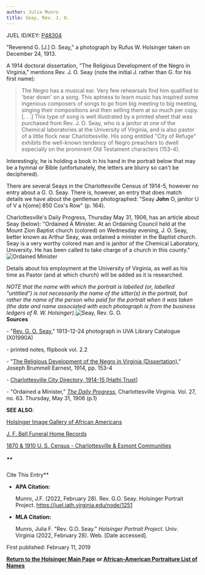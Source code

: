 ```yaml
---
author: Julia Munro
title: Seay, Rev. J. O.
---
```

JUEL ID/KEY: [P48304](http://juel.iath.virginia.edu/public_person?person=48304 "P48304")

"Reverend G. \[J.\] O. Seay," a photograph by Rufus W. Holsinger taken on December 24, 1913.

A 1914 doctoral dissertation, "The Religious Development of the Negro in Virginia," mentions Rev. J. O. Seay (note the initial J. rather than G. for his first name): 

> The Negro has a musical ear. Very few rehearsals find him qualified to 'bear down' on a song. This aptness to learn music has inspired some ingenious composers of songs to go from big meeting to big meeting, singing their compositions and then selling them at so much per copy. \[. . .\] This type of song is well illustrated by a printed sheet that was purchased from Rev. J. O. Seay, who is a janitor at one of the Chemical laboratories at the University of Virginia, and is also pastor of a little flock near Charlottesville. His song entitled "City of Refuge" exhibits the well-known tendency of Negro preachers to dwell especially on the prominent Old Testament characters (153-4).

Interestingly, he is holding a book in his hand in the portrait below that may be a hymnal or Bible (unfortunately, the letters are blurry so can't be deciphered).

There are several Seays in the Charlottesville Census of 1914-5, however no entry about a G. O. Seay. There is, however, an entry that does match details we have about the gentleman photographed: "Seay **John** O, janitor U of V a h\[ome\] 850 Cox's Row" (p. 164).  

Charlottesville's Daily Progress, Thursday May 31, 1906, has an article about Seay (below): "Ordained A Minister. At an Ordaining Council held at the Mount Zion Baptist church (colored) on Wednesday evening, J. O. Seay, better known as Arthur Seay, was ordained a minister in the Baptist church. Seay is a very worthy colored man and is janitor of the Chemical Laboratory, University. He has been called to take charge of a church in this county."  
![Ordained Minister](http://juel.iath.virginia.edu/sites/default/files/media/images/Screenshot%202022-03-21%20at%2012.24.56%20PM.png "Ordained Minister Article")

Details about his employment at the University of Virginia, as well as his time as Pastor (and at which church) will be added as it is researched.

_NOTE that the name with which the portrait is labelled (or, labelled "untitled") is not necessarily the name of the sitter(s) in the portrait, but rather the name of the person who paid for the portrait when it was taken (the date and name associated with each photograph is from the business ledgers of R. W. Holsinger)._![Seay, Rev. G. O.](https://iiif.lib.virginia.edu/iiif/uva-lib:1041602/full/1000,1337/0/default.jpg "Seay, Rev. G. O.")  
**Sources**

\- "[Rev. G. O. Seay](https://search.lib.virginia.edu/catalog/uva-lib:1041602#?c=0&m=0&s=0&cv=0&xywh=-1586%2C-82%2C5978%2C4432 "Seay, Rev. G. O. ")," 1913-12-24 photograph in UVA Library Catalogue (X01990A) 

\- printed notes, flipbook vol. 2.2  

\- "[The Religious Development of the Negro in Virginia (Dissertation)](https://libraetd.lib.virginia.edu/public_view/nv935327m "The Religious Development of the Negro in Virginia")," Joseph Brummell Earnest, 1914, pp. 153-4 

\- [Charlottesville City Directory, 1914-15 \[Hathi Trust\]](https://catalog.hathitrust.org/Record/101954103 "Charlottesville City Directory, 1914-15") 

\- "Ordained a Minister," [_The Daily Progress_](https://search.lib.virginia.edu/sources/uva_library/items/uva-lib:2127897 "The Daily Progress"), Charlottesville Virginia. Vol. 27, no. 63. Thursday, May 31, 1906 (p.1)

**SEE ALSO**:

[Holsinger Image Gallery of African Americans](http://rwholsingerphotos.org/images.php "Holsinger Image Gallery of African Americans")

[J. F. Bell Funeral Home Records](http://www2.vcdh.virginia.edu/afam/raceandplace/perl_scripts/funeral_search.html "J. F. Bell Funeral Home Database")

[1870 & 1910 U. S. Census - Charlottesville & Esmont Communities](http://www2.vcdh.virginia.edu/afam/raceandplace/census/search_both.html "1870 & 1910 U. S. Census: Charlottesville and Esmont Communities")

##### **  
Cite This Entry**

*   **APA Citation:**
    
    Munro, J.F. (2022, February 28). Rev. G.O. Seay. Holsinger Portrait Project. https://juel.iath.virginia.edu/node/1251
    
*   **MLA Citation:**
    
    Munro, Julia F. "Rev. G.O. Seay." _Holsinger Portrait Project_. Univ. Virginia (2022, February 28). Web. \[Date accessed\].
    

First published: February 11, 2019

[**Return to the Holsinger Main Page**](http://juel.iath.virginia.edu/node/980) **or [African-American Portraiture List of Names](http://juel.iath.virginia.edu/node/996)**